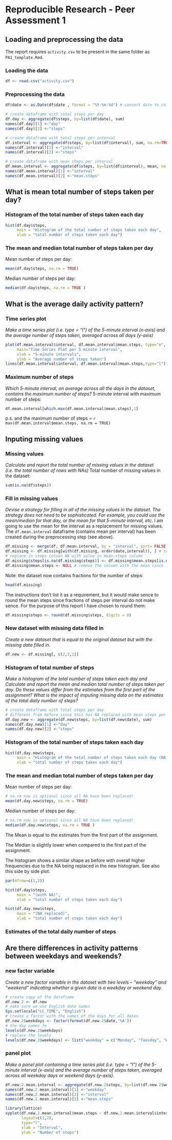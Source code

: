 Reproducible Research - Peer Assessment 1
========================================================


Loading and preprocessing the data
-------------------------
The report requires `activity.csv` to be present in the same folder as `PA1_template.Rmd`. 

### Loading the data
```r
df <- read.csv("activity.csv")


```

### Preprocessing the data
```r
df$date <- as.Date(df$date , format = "%Y-%m-%d") # convert date to column with date type

# create dataframe with total steps per day
df.day <- aggregate(df$steps, by=list(df$date), sum)
names(df.day)[1] <-"day"
names(df.day)[2] <-"steps"

# create dataframe with total steps per interval
df.interval <- aggregate(df$steps, by=list(df$interval), sum, na.rm=TRUE, na.action=NULL)
names(df.interval)[1] <-"interval"
names(df.interval)[2] <-"steps"

# create dataframe with mean steps per interval
df.mean.interval <- aggregate(df$steps, by=list(df$interval), mean, na.rm=TRUE, na.action=NULL)
names(df.mean.interval)[1] <-"interval"
names(df.mean.interval)[2] <-"mean.steps"


```

What is mean total number of steps taken per day?
-------------------------

### Histogram of the total number of steps taken each day
```r

hist(df.day$steps, 
     main = "Histogram of the total number of steps taken each day",
     xlab = "total number of steps taken each day")

```

### The mean and median total number of steps taken per day

Mean number of steps per day:
```r
mean(df.day$steps, na.rm = TRUE)

```
Median number of steps per day:
```r
median(df.day$steps, na.rm = TRUE )

```

What is the average daily activity pattern?
-------------------------

### Time series plot
_Make a time series plot (i.e. type = "l") of the 5-minute interval (x-axis) and the average number of steps taken, averaged across all days (y-axis)_
```r

plot(df.mean.interval$interval, df.mean.interval$mean.steps, type="n", 
     main="Time Series Plot per 5-minute interval",
     xlab = "5-minute intervals",
     ylab = "Average number of steps taken") 
lines(df.mean.interval$interval, df.mean.interval$mean.steps,type="l") 


```

### Maximum number of steps
_Which 5-minute interval, on average across all the days in the dataset, contains the maximum number of steps?_
5-minute interval with maximum number of steps:
```r

df.mean.interval[which.max(df.mean.interval$mean.steps),1]

```
p.s. and the maximum number of steps = `r max(df.mean.interval$mean.steps, na.rm = TRUE)`

Inputing missing values
-------------------------

### Missing values
_Calculate and report the total number of missing values in the dataset (i.e. the total number of rows with NAs)_
Total number of missing values in the dataset:
```r
sum(is.na(df$steps))

```

### Fill in missing values
_Devise a strategy for filling in all of the missing values in the dataset. The strategy does not need to be sophisticated. For example, you could use the mean/median for that day, or the mean for that 5-minute interval, etc._
I am going to use the mean for the interval as a replacement for missing values. The `df.mean.interval` dataframe (contains mean per interval) has been created during the preprocessing step (see above).
```r

df.missing <- merge(df, df.mean.interval, by = "interval", sort= FALSE) # merge df and df.mean.interval dataframes
df.missing <- df.missing[with(df.missing, order(date,interval)), ] # sort on date and interval (optional)
# replace in steps column NA with value in mean.steps column
df.missing$steps[is.na(df.missing$steps)] <- df.missing$mean.steps[is.na(df.missing$steps)] 
df.missing$mean.steps <- NULL # remove the column with the mean since it is no longer needed

```
Note: the dataset now contains fractions for the number of steps:
```r
head(df.missing)
```
The instructions don't list it as a requirement, but it would make sence to round the mean steps since fractions of steps per interval do not make sence. For the purpose of this report I have chosen to round them:
```r
df.missing$steps <- round(df.missing$steps, digits = 0)
```

### New dataset with missing data filled in
_Create a new dataset that is equal to the original dataset but with the missing data filled in._
```r

df.new <- df.missing[, c(2,3,1)]

```

### Histogram of total number of steps
_Make a histogram of the total number of steps taken each day and Calculate and report the mean and median total number of steps taken per day. Do these values differ from the estimates from the first part of the assignment? What is the impact of imputing missing data on the estimates of the total daily number of steps?_
```r
# create dataframe with total steps per day
# different from before since this has NA replaced with mean steps per interval
df.day.new <- aggregate(df.new$steps, by=list(df.new$date), sum)
names(df.day.new)[1] <-"day"
names(df.day.new)[2] <-"steps"
```

### Histogram of the total number of steps taken each day

```r
hist(df.day.new$steps, 
     main = "Histogram of the total number of steps taken each day (NA replaced)",
     xlab = "total number of steps taken each day")

```

### The mean and median total number of steps taken per day

Mean number of steps per day:
```r
# na.rm now is optional since all NA have been replaced!
mean(df.day.new$steps, na.rm = TRUE)

```
Median number of steps per day:
```r
# na.rm now is optional since all NA have been replaced!
median(df.day.new$steps, na.rm = TRUE )

```
The Mean is equal to the estimates from the first part of the assignment.

The Median is slightly lower when compared to the first part of the assignment.  

The histogram shows a similar shape as before with overall higher frequencies due to the NA being replaced in the new histogram. See also this side by side plot:

```r
par(mfrow=c(1,2))

hist(df.day$steps, 
     main = "(with NA)",
     xlab = "total number of steps taken each day")

hist(df.day.new$steps, 
     main = "(NA replaced)",
     xlab = "total number of steps taken each day")

```

### Estimates of the total daily number of steps


Are there differences in activity patterns between weekdays and weekends?
-------------------------

### new factor variable
_Create a new factor variable in the dataset with two levels – “weekday” and “weekend” indicating whether a given date is a weekday or weekend day._
```r
# create copy of the dataframe
df.new.2 <- df.new
# make sure we use English date names
Sys.setlocale("LC_TIME", "English")
# create a factor with the names of the days for all dates
df.new.2$weekdays <- factor(format(df.new.2$date,'%A'))
# the day names fe
levels(df.new.2$weekdays)
# replace the levels
levels(df.new.2$weekdays) <- list("weekday" = c("Monday", "Tuesday", "Wednesday", "Thursday", "Friday"), "weekend" = c("Saturday", "Sunday"))
```

### panel plot
_Make a panel plot containing a time series plot (i.e. type = "l") of the 5-minute interval (x-axis) and the average number of steps taken, averaged across all weekday days or weekend days (y-axis)._
```r
df.new.2.mean.interval <- aggregate(df.new.2$steps, by=list(df.new.2$weekdays, df.new.2$interval), mean, na.rm=TRUE, na.action=NULL)
names(df.new.2.mean.interval)[1] <-"weekday"
names(df.new.2.mean.interval)[2] <-"interval"
names(df.new.2.mean.interval)[3] <-"mean.steps"

library(lattice) 
xyplot(df.new.2.mean.interval$mean.steps ~ df.new.2.mean.interval$interval | df.new.2.mean.interval$weekday, 
       layout=c(1,2), 
       type="l",
       xlab = "Interval",
       ylab = "Number of steps")
```
